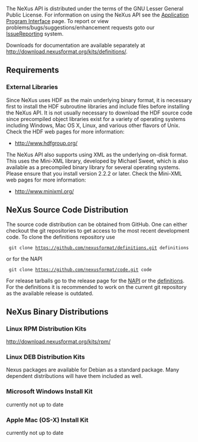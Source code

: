 The NeXus API is distributed under the terms of the GNU Lesser General Public License. For information on using the NeXus API see the [[Application Program Interface]] page. To report or view problems/bugs/suggestions/enhancement requests goto our [[IssueReporting]] system.

Downloads for documentation are available separately at http://download.nexusformat.org/kits/definitions/.

==Requirements==
===External Libraries===
Since NeXus uses HDF as the main underlying binary format, it is necessary first to install the HDF subroutine libraries and include files before installing the NeXus API. It is not usually necessary to download the HDF source code since precompiled object libraries exist for a variety of operating systems including Windows, Mac OS X, Linux, and various other flavors of Unix. Check the HDF web pages for more information:
*http://www.hdfgroup.org/
The NeXus API also supports using XML as the underlying on-disk format. This uses the Mini-XML library, developed by Michael Sweet, which is also available as a precompiled binary library for several operating systems. Please ensure that you install version 2.2.2 or later. Check the Mini-XML web pages for more information:
*http://www.minixml.org/

==NeXus Source Code Distribution==

The source code distribution can be obtained from GitHub. One can either checkout the git repositories to get 
access to the most recent development code. 
To clone the definitions repository use 

  git clone https://github.com/nexusformat/definitions.git definitions

or for the NAPI

  git clone https://github.com/nexusformat/code.git code

For release tarballs go to the release page for the 
[https://github.com/nexusformat/code/releases NAPI] or the 
[https://github.com/nexusformat/definitions/releases definitions].
For the definitions it is recommended to work on the current git repository as the available release is outdated.

==NeXus Binary Distributions==
===Linux RPM Distribution Kits===
http://download.nexusformat.org/kits/rpm/

===Linux DEB Distribution Kits===
Nexus packages are available for Debian as a standard package. Many dependent distributions will have them included as well.

===Microsoft Windows Install Kit===
currently not up to date

===Apple Mac (OS-X) Install Kit===
currently not up to date